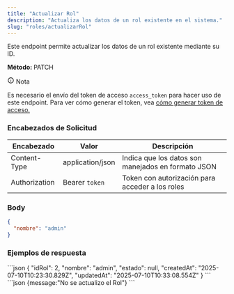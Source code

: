 ```yaml
---
title: "Actualizar Rol"
description: "Actualiza los datos de un rol existente en el sistema."
slug: "roles/actualizarRol"
---
```



Este endpoint permite actualizar los datos de un rol existente mediante su ID.

<p>
  <strong>Método: </strong>
  <span class="sl-badge note small astro-avdet4wd">PATCH</span>
</p>

<Tabs>
  <TabItem label="Endpoint">
    <ApiEndpoint url={`${API_BASE_URL}/roles/:idRol`} />
  </TabItem>
</Tabs>

<aside aria-label="Nota" class="starlight-aside starlight-aside--note">
  <p class="starlight-aside__title" aria-hidden="true">
    <svg
      aria-hidden="true"
      class="starlight-aside__icon astro-c6vsoqas"
      width="16"
      height="16"
      viewBox="0 0 24 24"
      fill="currentColor"
      style="--sl-icon-size: 1em;"
    >
      <path d="M12 11a1 1 0 0 0-1 1v4a1 1 0 0 0 2 0v-4a1 1 0 0 0-1-1Zm.38-3.92a1 1 0 0 0-.76 0 1 1 0 0 0-.33.21 1.15 1.15 0 0 0-.21.33 1 1 0 0 0 .21 1.09c.097.088.209.16.33.21A1 1 0 0 0 13 8a1.05 1.05 0 0 0-.29-.71 1 1 0 0 0-.33-.21ZM12 2a10 10 0 1 0 0 20 10 10 0 0 0 0-20Zm0 18a8 8 0 1 1 0-16.001A8 8 0 0 1 12 20Z"></path>
    </svg>
    Nota
  </p>
  Es necesario el envío del token de acceso <code>access_token</code> para hacer
  uso de este endpoint. Para ver cómo generar el token, vea <a href="/usuarios/login">cómo generar token de acceso.</a>
</aside>

<h3>Encabezados de Solicitud</h3>

| Encabezado    | Valor            | Descripción                                        |
| ------------- | ---------------- | -------------------------------------------------- |
| Content-Type  | application/json | Indica que los datos son manejados en formato JSON |
| Authorization | Bearer `token`   | Token con autorización para acceder a los roles    |

<h3>Body</h3>

```json
{
  "nombre": "admin"
}
```

<h3>Ejemplos de respuesta</h3>

<Tabs>
  <TabItem label="Status 200">
  ```json
{
    "idRol": 2,
    "nombre": "admin",
    "estado": null,
    "createdAt": "2025-07-10T10:23:30.829Z",
    "updatedAt": "2025-07-10T10:33:08.554Z"
}
  ```
  </TabItem>

  <TabItem label="Status 400">
  ```json
  {message:"No se actualizo el Rol"}
  ```
  </TabItem>
</Tabs>
